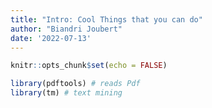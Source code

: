 ```yaml
---
title: "Intro: Cool Things that you can do"
author: "Biandri Joubert"
date: '2022-07-13'
---
```


```r
knitr::opts_chunk$set(echo = FALSE)

library(pdftools) # reads Pdf
library(tm) # text mining
```


